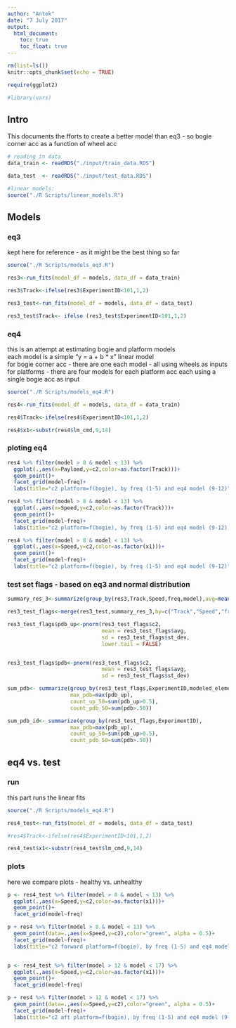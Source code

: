 ```yaml
---
author: "Antek"
date: "7 July 2017"
output: 
  html_document:
    toc: true
    toc_float: true
---
```


```r

rm(list=ls())
knitr::opts_chunk$set(echo = TRUE)

require(ggplot2)

#library(vars)
```

## Intro

This documents the fforts to create a better model than eq3 - so bogie corner acc as a function of wheel acc 

```r

# reading in data
data_train <- readRDS("./input/train_data.RDS")

data_test  <- readRDS("./input/test_data.RDS")

#linear models:
source("./R Scripts/linear_models.R")

```

## Models

### eq3

kept here for reference - as it might be the best thing so far
  
```r

source("./R Scripts/models_eq3.R")

res3<-run_fits(model_df = models, data_df = data_train)

res3$Track<-ifelse(res3$ExperimentID<101,1,2)

res3_test<-run_fits(model_df = models, data_df = data_test)

res3_test$Track<- ifelse (res3_test$ExperimentID<101,1,2)

```

### eq4

this is an attempt at estimating bogie and platform models  
each model is a simple "y = a + b * x" linear model  
for bogie corner acc - there are one each model - all using wheels as inputs
for platforms - there are four models for each platform acc each using a single bogie acc as input

```r


source("./R Scripts/models_eq4.R")

res4<-run_fits(model_df = models, data_df = data_train)

res4$Track<-ifelse(res4$ExperimentID<101,1,2)

res4$x1<-substr(res4$lm_cmd,9,14)

```

### ploting eq4

```r

res4 %>% filter(model > 8 & model < 13) %>%
  ggplot(.,aes(x=Payload,y=c2,color=as.factor(Track)))+
  geom_point()+
  facet_grid(model~freq)+
  labs(title="c2 platform=f(bogie), by freq (1-5) and eq4 model (9-12)")

res4 %>% filter(model > 8 & model < 13) %>%
  ggplot(.,aes(x=Speed,y=c2,color=as.factor(Track)))+
  geom_point()+
  facet_grid(model~freq)+
  labs(title="c2 platform=f(bogie), by freq (1-5) and eq4 model (9-12), color by Track")

res4 %>% filter(model > 8 & model < 13) %>%
  ggplot(.,aes(x=Speed,y=c2,color=as.factor(x1)))+
  geom_point()+
  facet_grid(model~freq)+
  labs(title="c2 platform=f(bogie), by freq (1-5) and eq4 model (9-12)")


```


### test set flags - based on eq3 and normal distribution

```r

summary_res_3<-summarize(group_by(res3,Track,Speed,freq,model),avg=mean(c2),st_dev=sd(c2))

res3_test_flags<-merge(res3_test,summary_res_3,by=c("Track","Speed","freq","model"),all.x=TRUE)

res3_test_flags$pdb_up<-pnorm(res3_test_flags$c2,
                              mean = res3_test_flags$avg,
                              sd = res3_test_flags$st_dev,
                              lower.tail = FALSE)


res3_test_flags$pdb<-pnorm(res3_test_flags$c2,
                              mean = res3_test_flags$avg,
                              sd = res3_test_flags$st_dev)

sum_pdb<- summarize(group_by(res3_test_flags,ExperimentID,modeled_element),
                    max_pdb=max(pdb_up),
                    count_up_50=sum(pdb_up>0.5),
                    count_pdb_50=sum(pdb>.50))

sum_pdb_id<- summarize(group_by(res3_test_flags,ExperimentID),
                    max_pdb=max(pdb_up),
                    count_up_50=sum(pdb_up>0.5),
                    count_pdb_50=sum(pdb>.50))


```

## eq4 vs. test

### run
this part runs the linear fits

```r

source("./R Scripts/models_eq4.R")

res4_test<-run_fits(model_df = models, data_df = data_test)

#res4$Track<-ifelse(res4$ExperimentID<101,1,2)

res4_test$x1<-substr(res4_test$lm_cmd,9,14)

```

### plots

here we compare plots - healthy vs. unhealthy
```r

p <- res4_test %>% filter(model > 8 & model < 13) %>%
  ggplot(.,aes(x=Speed,y=c2,color=as.factor(x1)))+
  geom_point()+
  facet_grid(model~freq)

p + res4 %>% filter(model > 8 & model < 13) %>%
  geom_point(data=.,aes(x=Speed,y=c2),color="green", alpha = 0.5)+
  facet_grid(model~freq)+
  labs(title="c2 forward platform=f(bogie), by freq (1-5) and eq4 model (9-12)")


p <- res4_test %>% filter(model > 12 & model < 17) %>%
  ggplot(.,aes(x=Speed,y=c2,color=as.factor(x1)))+
  geom_point()+
  facet_grid(model~freq)

p + res4 %>% filter(model > 12 & model < 17) %>%
  geom_point(data=.,aes(x=Speed,y=c2),color="green", alpha = 0.5)+
  facet_grid(model~freq)+
  labs(title="c2 aft platform=f(bogie), by freq (1-5) and eq4 model (9-12)")

```